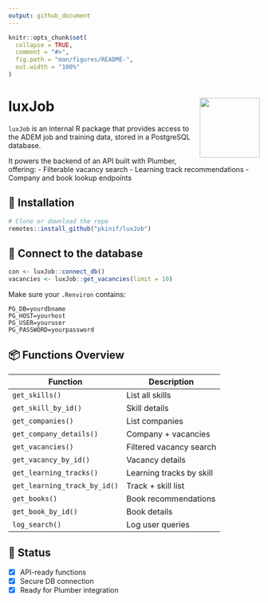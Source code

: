 ```yaml
---
output: github_document
---
```


<!-- README.md is generated from README.Rmd. Please edit that file -->

```r
knitr::opts_chunk$set(
  collapse = TRUE,
  comment = "#>",
  fig.path = "man/figures/README-",
  out.width = "100%"
)
```

# luxJob <img src="man/figures/logo.png" align="right" height="120" />


<!-- badges: start -->
<!-- badges: end -->
`luxJob` is an internal R package that provides access to the ADEM job
and training data, stored in a PostgreSQL database.

It powers the backend of an API built with Plumber, offering: -
Filterable vacancy search - Learning track recommendations - Company and
book lookup endpoints

## 🚀 Installation

``` r
# Clone or download the repo
remotes::install_github("pkinif/luxJob")
```

## 🔌 Connect to the database

``` r
con <- luxJob::connect_db()
vacancies <- luxJob::get_vacancies(limit = 10)
```

Make sure your `.Renviron` contains:

    PG_DB=yourdbname
    PG_HOST=yourhost
    PG_USER=youruser
    PG_PASSWORD=yourpassword

## 📦 Functions Overview

| Function                     | Description              |
|------------------------------|--------------------------|
| `get_skills()`               | List all skills          |
| `get_skill_by_id()`          | Skill details            |
| `get_companies()`            | List companies           |
| `get_company_details()`      | Company + vacancies      |
| `get_vacancies()`            | Filtered vacancy search  |
| `get_vacancy_by_id()`        | Vacancy details          |
| `get_learning_tracks()`      | Learning tracks by skill |
| `get_learning_track_by_id()` | Track + skill list       |
| `get_books()`                | Book recommendations     |
| `get_book_by_id()`           | Book details             |
| `log_search()`               | Log user queries         |

## 🧪 Status

- [x] API-ready functions
- [x] Secure DB connection
- [x] Ready for Plumber integration
